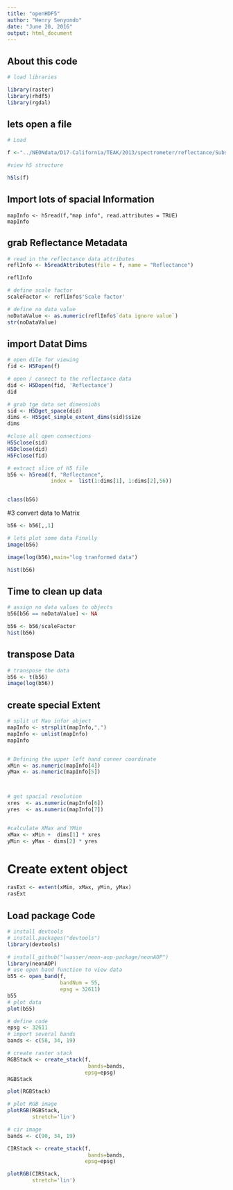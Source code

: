 ```yaml
---
title: "openHDF5"
author: "Henry Senyondo"
date: "June 20, 2016"
output: html_document
---
```



## About this code
```r
# load libraries

library(raster)
library(rhdf5)
library(rgdal)

```

## lets open a file
```r
# Load 

f <-"../NEONdata/D17-California/TEAK/2013/spectrometer/reflectance/Subset3NIS1_20130614_100459_atmcor.h5"

#view h5 structure

h5ls(f)

```


## Import lots of spacial Information


```
mapInfo <- h5read(f,"map info", read.attributes = TRUE)
mapInfo

```

## grab Reflectance Metadata

```r

# read in the reflectance data attributes
reflInfo <- h5readAttributes(file = f, name = "Reflectance")

reflInfo

# define scale factor
scaleFactor <- reflInfo$'Scale factor'

# define no data value
noDataValue <- as.numeric(reflInfo$`data ignore value`)
str(noDataValue)

```


## import  Datat Dims

```r

# open dile for viewing
fid <- H5Fopen(f)

# open / connect to the reflectance data
did <- H5Dopen(fid, 'Reflectance')
did

# grab tge data set dimensiobs
sid <- H5Dget_space(did)
dims <- H5Sget_simple_extent_dims(sid)$size
dims

#close all open connections
H5Sclose(sid)
H5Dclose(did)
H5Fclose(fid)

```


```r

# extract slice of H5 file
b56 <- h5read(f, "Reflectance", 
              index =  list(1:dims[1], 1:dims[2],56))


class(b56)
```


#3 convert data to Matrix

```r
b56 <- b56[,,1]

# lets plot some data Finally
image(b56)

image(log(b56),main="log tranformed data")

hist(b56)
```



## Time to clean up data

```r
# assign no data values to objects
b56[b56 == noDataValue] <- NA

b56 <- b56/scaleFactor
hist(b56)
```


## transpose Data

```r

# transpose the data
b56 <- t(b56)
image(log(b56))

```


## create special Extent

```r

# split ut Mao infor object
mapInfo <- strsplit(mapInfo,",")
mapInfo <- unlist(mapInfo)
mapInfo


# Defining the upper left hand conner coordinate
xMin <- as.numeric(mapInfo[4])
yMax <- as.numeric(mapInfo[5])



# get spacial resolution
xres  <- as.numeric(mapInfo[6])
yres  <- as.numeric(mapInfo[7])


#calculate XMax and YMin
xMax <- xMin +  dims[1] * xres
yMin <- yMax - dims[2] * yres


```

# Create extent object 
```r
rasExt <- extent(xMin, xMax, yMin, yMax)
rasExt

```





## Load package Code


```r

# install devtools
# install.packages("devtools")
library(devtools)

# install_github("lwasser/neon-aop-package/neonAOP")
library(neonAOP)
# use open band function to view data
b55 <- open_band(f,
                 bandNum = 55,
                 epsg = 32611)
b55
# plot data
plot(b55)

# define code
epsg <- 32611
# import several bands
bands <- c(58, 34, 19)

# create raster stack
RGBStack <- create_stack(f,
                          bands=bands,
                         epsg=epsg)
RGBStack

plot(RGBStack)

# plot RGB image
plotRGB(RGBStack,
        stretch='lin')

# cir image
bands <- c(90, 34, 19)

CIRStack <- create_stack(f,
                          bands=bands,
                         epsg=epsg)

plotRGB(CIRStack,
        stretch='lin')
                   
```